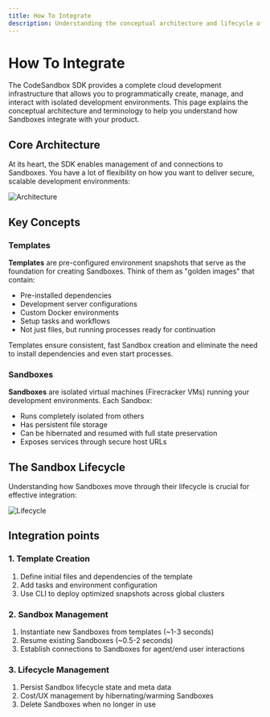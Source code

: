 ```yaml
---
title: How To Integrate
description: Understanding the conceptual architecture and lifecycle of Sandbox management with CodeSandbox SDK.
---
```



# How To Integrate

The CodeSandbox SDK provides a complete cloud development infrastructure that allows you to programmatically create, manage, and interact with isolated development environments. This page explains the conceptual architecture and terminology to help you understand how Sandboxes integrate with your product.

## Core Architecture

At its heart, the SDK enables management of and connections to Sandboxes. You have a lot of flexibility on how you want to deliver secure, scalable development environments:

![Architecture](./architecture.png)

## Key Concepts

### Templates

**Templates** are pre-configured environment snapshots that serve as the foundation for creating Sandboxes. Think of them as "golden images" that contain:

- Pre-installed dependencies
- Development server configurations
- Custom Docker environments
- Setup tasks and workflows
- Not just files, but running processes ready for continuation

Templates ensure consistent, fast Sandbox creation and eliminate the need to install dependencies and even start processes.

### Sandboxes

**Sandboxes** are isolated virtual machines (Firecracker VMs) running your development environments. Each Sandbox:

- Runs completely isolated from others
- Has persistent file storage
- Can be hibernated and resumed with full state preservation
- Exposes services through secure host URLs

## The Sandbox Lifecycle

Understanding how Sandboxes move through their lifecycle is crucial for effective integration:

![Lifecycle](./lifecycle.png)

## Integration points

### 1. Template Creation

1. Define initial files and dependencies of the template
2. Add tasks and environment configuration
3. Use CLI to deploy optimized snapshots across global clusters

### 2. Sandbox Management

1. Instantiate new Sandboxes from templates (~1-3 seconds)
2. Resume existing Sandboxes (~0.5-2 seconds)
3. Establish connections to Sandboxes for agent/end user interactions

### 3. Lifecycle Management

1. Persist Sandbox lifecycle state and meta data
2. Cost/UX management by hibernating/warming Sandboxes
3. Delete Sandboxes when no longer in use
